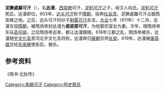 '''泥撅處羅可汗'''（{{bd||？|619年|catIdx=N}}），名'''达漫'''，[[西突厥|西突厥]]可汗，[[泥利可汗|泥利可汗]]之子，母汉人向氏。[[泥利可汗|泥利可汗]]死后，达漫即位。603年，[[达头可汗|达头可汗]]败于[[隋朝|隋朝]]，投奔[[吐谷浑|吐谷浑]]，泥撅處羅可汗占据西突厥之地。之后，达头可汗的孙子[[射匮可汗|射匮可汗]]反击。[[大业|大业]]七年（611年）十二月，达漫东投[[隋朝|隋朝]]，被隋炀帝封达漫为'''曷娑那可汗'''，为他娶宗室女为妻。次年，随隋炀帝东征[[高句丽|高句丽]]，之后隋炀帝巡幸，都让达漫跟随。618年江都之乱，隋炀帝被杀，达漫随[[宇文化及|宇文化及]]至河北宇文化及将败，达漫奔归[[唐朝|唐朝]]京师[[长安|长安]]。619年，达漫被[[唐高祖|唐高祖]]交给[[东突厥|东突厥]]使臣后，被杀。

== 参考资料 ==

《隋书·北狄传》

{{start box}}
{{s-before|[[泥利可汗|泥利可汗]]}}
{{s-title|阿波系突厥可汗|603年—611年}}
{{s-after|—}}
{{end box}}

{{start box}}
{{s-before|[[达头可汗|达头可汗]]}}
{{s-title|[[西突厥|西突厥]][[可汗|可汗]]|603年—611年}}
{{s-after|[[射匮可汗|射匮可汗]]}}
{{end box}}

{{西突厥可汗}}

[[Category:突厥可汗|Category:突厥可汗]]
[[Category:阿史那氏|Category:阿史那氏]]
